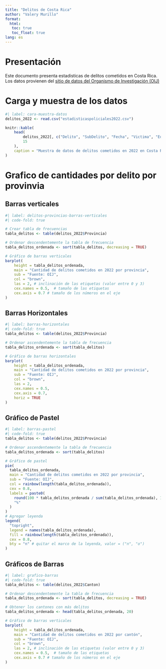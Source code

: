 ---
title: "Delitos de Costa Rica"
author: "Valery Murillo"
format:
  html:
   toc: true
   toc_float: true
lang: es
---

# Presentación 
Este documento presenta estadisticas de delitos cometidos en Costa Rica. Los datos provienen del [sitio de datos del Organismo de Investigación (OIJ)](https://sitiooij.poder-judicial.go.cr/index.php/ayuda/servicios-policiales/servicios-a-organizaciones/indice-de-transparencia-del-sector-publico-costarricense/datos-abiertos)




# Carga y muestra de los datos 
```{r}
#| label: cara-muestra-datos
delitos_2022 <- read.csv("estadisticaspoliciales2022.csv")

knitr::kable(
    head(
        delitos_2022[, c("Delito", "SubDelito", "Fecha", "Victima", "Edad", "Provincia")], 
        15
    ),
    caption = "Muestra de datos de delitos cometidos en 2022 en Costa Rica"
)

```

# Grafico de cantidades por delito por provinvia 
## Barras verticales
```{r}
#| label: delitos-provincias-barras-verticales
#| code-fold: true

# Crear tabla de frecuencias
tabla_delitos <- table(delitos_2022$Provincia)

# Ordenar descendentemente la tabla de frecuencia
tabla_delitos_ordenada <- sort(tabla_delitos, decreasing = TRUE)

# Gráfico de barras verticales
barplot(
    height = tabla_delitos_ordenada,
    main = "Cantidad de delitos cometidos en 2022 por provincia", 
    sub = "Fuente: OIJ",
    col = "brown",
    las = 2, # inclinación de las etiquetas (valor entre 0 y 3)
    cex.names = 0.5,  # tamaño de las etiquetas
    cex.axis = 0.7 # tamaño de los números en el eje 
)
```

## Barras Horizontales
```{r}
#| label: barras-horizontales
#| code-fold: true
tabla_delitos <- table(delitos_2022$Provincia)

# Ordenar ascendentemente la tabla de frecuencia
tabla_delitos_ordenada <- sort(tabla_delitos)

# Gráfico de barras horizontales
barplot(
    height = tabla_delitos_ordenada,
    main = "Cantidad de delitos cometidos en 2022 por provincia", 
    sub = "Fuente: OIJ",
    col = "brown",
    las = 2,
    cex.names = 0.5,
    cex.axis = 0.7,
    horiz = TRUE
)
```


## Gráfico de Pastel 
```{r}
#| label: barras-pastel
#| code-fold: true
tabla_delitos <- table(delitos_2022$Provincia)

# Ordenar ascendentemente la tabla de frecuencia
tabla_delitos_ordenada <- sort(tabla_delitos)

# Gráfico de pastel
pie(
  tabla_delitos_ordenada,
  main = "Cantidad de delitos cometidos en 2022 por provincia",
  sub = "Fuente: OIJ",
  col = rainbow(length(tabla_delitos_ordenada)),
  cex = 0.8,
  labels = paste0(
    round(100 * tabla_delitos_ordenada / sum(tabla_delitos_ordenada), 1), 
    "%"
  )
)
# Agregar leyenda
legend(
  "topright",
  legend = names(tabla_delitos_ordenada),
  fill = rainbow(length(tabla_delitos_ordenada)),
  cex = 0.8,
  bty = "n" # quitar el marco de la leyenda, valor = ("n", "o")
)
```

## Gráficos de Barras 
```{r}
#| label: grafico-barras
#| code-fold: true
tabla_delitos <- table(delitos_2022$Canton)

# Ordenar descendentemente la tabla de frecuencia
tabla_delitos_ordenada <- sort(tabla_delitos, decreasing = TRUE)

# Obtener los cantones con más delitos
tabla_delitos_ordenada <- head(tabla_delitos_ordenada, 20)

# Gráfico de barras verticales
barplot(
    height = tabla_delitos_ordenada,
    main = "Cantidad de delitos cometidos en 2022 por cantón", 
    sub = "Fuente: OIJ",
    col = "brown",
    las = 2, # inclinación de las etiquetas (valor entre 0 y 3)
    cex.names = 0.5,  # tamaño de las etiquetas
    cex.axis = 0.7 # tamaño de los números en el eje 
)
```

